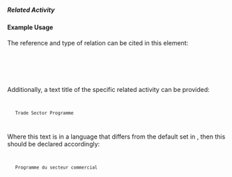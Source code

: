 ===== Related Activity ===== 
{{for revision 1.03}}

==== Example Usage ====

The reference and type of relation can be cited in this element:

<code xml>
   <related-activity type="1" ref="GB-1-105838"/>
</code>

Additionally, a text title of the specific related activity can be provided:

<code xml>
    <related-activity type="1" ref="GB-1-105838">Trade Sector Programme</related-activity>
</code>

Where this text is in a language that differs from the default set in <iati-activity>, then this should be declared accordingly:

<code xml>
    <related-activity type="1" ref="GB-1-105838" xml:lang="fr">Programme du secteur commercial</related-activity>
</code>